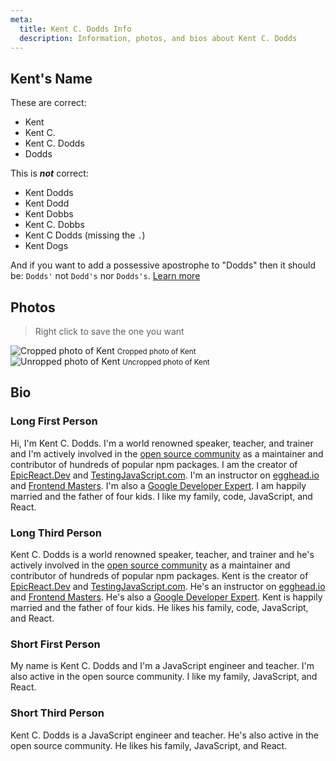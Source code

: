 ```yaml
---
meta:
  title: Kent C. Dodds Info
  description: Information, photos, and bios about Kent C. Dodds
---
```


## Kent's Name

These are correct:

- Kent
- Kent C.
- Kent C. Dodds
- Dodds

This is _**not**_ correct:

- Kent Dodds
- Kent Dodd
- Kent Dobbs
- Kent C. Dobbs
- Kent C Dodds (missing the `.`)
- Kent Dogs

And if you want to add a possessive apostrophe to "Dodds" then it should be:
`Dodds'` not `Dodd's` nor `Dodds's`.
[Learn more](https://www.grammarbook.com/punctuation/apostro.asp)

## Photos

> Right click to save the one you want

<div
  style={{
    display: 'flex',
    justifyContent: 'space-around',
    textAlign: 'center',
  }}
>
  <div>
    <img
      alt="Cropped photo of Kent"
      style={{height: 200, width: 226, display: 'block', marginBottom: 4}}
      src="https://res.cloudinary.com/kentcdodds-com/image/upload/f_auto,q_auto,dpr_2.0,h_200/v1616120218/kentcdodds.com/photo-transparent.png"
    />
    <small>Cropped photo of Kent</small>
  </div>
  <div>
    <img
      alt="Unropped photo of Kent"
      style={{height: 200, display: 'block', marginBottom: 4}}
      src="https://res.cloudinary.com/kentcdodds-com/image/upload/f_auto,q_auto,dpr_2.0,h_200/v1616120218/kentcdodds.com/photo.png"
    />
    <small>Uncropped photo of Kent</small>
  </div>
</div>

## Bio

### Long First Person

Hi, I'm Kent C. Dodds. I'm a world renowned speaker, teacher, and trainer and
I'm actively involved in the
[open source community](https://github.com/kentcdodds) as a maintainer and
contributor of hundreds of popular npm packages. I am the creator of
[EpicReact.Dev](https://epicreact.dev) and
[TestingJavaScript.com](https://testingjavascript.com). I'm an instructor on
[egghead.io](https://egghead.io/instructors/kentcdodds) and
[Frontend Masters](https://frontendmasters.com). I'm also a
[Google Developer Expert](https://developers.google.com/experts/people/kent-c-dodds).
I am happily married and the father of four kids. I like my family, code,
JavaScript, and React.

### Long Third Person

Kent C. Dodds is a world renowned speaker, teacher, and trainer and he's
actively involved in the [open source community](https://github.com/kentcdodds)
as a maintainer and contributor of hundreds of popular npm packages. Kent is the
creator of [EpicReact.Dev](https://epicreact.dev) and
[TestingJavaScript.com](https://testingjavascript.com). He's an instructor on
[egghead.io](https://egghead.io/instructors/kentcdodds) and
[Frontend Masters](https://frontendmasters.com). He's also a
[Google Developer Expert](https://developers.google.com/experts/people/kent-c-dodds).
Kent is happily married and the father of four kids. He likes his family, code,
JavaScript, and React.

### Short First Person

My name is Kent C. Dodds and I'm a JavaScript engineer and teacher. I'm also
active in the open source community. I like my family, JavaScript, and React.

### Short Third Person

Kent C. Dodds is a JavaScript engineer and teacher. He's also active in the open
source community. He likes his family, JavaScript, and React.
